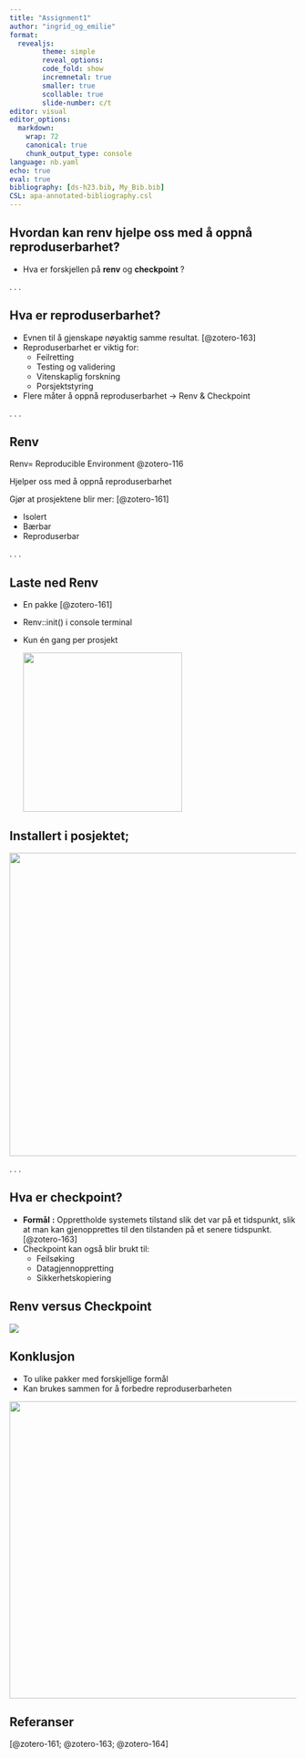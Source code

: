 ```yaml
---
title: "Assignment1"
author: "ingrid_og_emilie"
format: 
  revealjs:
        theme: simple
        reveal_options: 
        code_fold: show
        incremnetal: true
        smaller: true
        scollable: true
        slide-number: c/t
editor: visual
editor_options:
  markdown:
    wrap: 72
    canonical: true
    chunk_output_type: console
language: nb.yaml
echo: true
eval: true
bibliography: [ds-h23.bib, My_Bib.bib]
CSL: apa-annotated-bibliography.csl
---
```


## Hvordan kan **renv** hjelpe oss med å oppnå reproduserbarhet?

::: incremental
-   Hva er forskjellen på **renv** og **checkpoint** ?
:::

. . .

## Hva er reproduserbarhet?

::: incremental
-   Evnen til å gjenskape nøyaktig samme resultat. [@zotero-163]
-   Reproduserbarhet er viktig for:
    -   Feilretting
    -   Testing og validering
    -   Vitenskaplig forskning
    -   Porsjektstyring
-   Flere måter å oppnå reproduserbarhet -\> Renv & Checkpoint
:::

. . .

## Renv

::: incremental
Renv= Reproducible Environment @zotero-116

Hjelper oss med å oppnå reproduserbarhet

Gjør at prosjektene blir mer: [@zotero-161]

-   Isolert
-   Bærbar
-   Reproduserbar
:::

. . .

## Laste ned Renv

::: incremental
-   En pakke [@zotero-161]

-   Renv::init() i console terminal

-   Kun én gang per prosjekt

    ![](images/renv%20console.png){fig-align="center" width="279"}
:::

## Installert i posjektet;

![](images/renv install-01.png){fig-align="center" width="532"}

. . .

## Hva er checkpoint?

::: incremental
-   **Formål** **:** Opprettholde systemets tilstand slik det var på et
    tidspunkt, slik at man kan gjenopprettes til den tilstanden på et
    senere tidspunkt. [@zotero-163]
-   Checkpoint kan også blir brukt til:
    -   Feilsøking
    -   Datagjennoppretting
    -   Sikkerhetskopiering
:::

## Renv **versus Checkpoint**

![](images/renv%20versus%20checkpoint.png){fig-align="center"}

## Konklusjon

::: incremental
-   To ulike pakker med forskjellige formål
-   Kan brukes sammen for å forbedre reproduserbarheten

![](images/avslutning.png){fig-align="center" width="521"}
:::

## Referanser

[@zotero-161; @zotero-163; @zotero-164]
